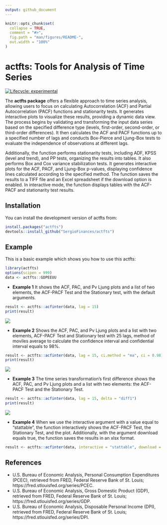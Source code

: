 ```yaml
---
output: github_document
---
```


<!-- README.md is generated from README.Rmd. Please edit that file -->

```r
knitr::opts_chunk$set(
  collapse = TRUE,
  comment = "#>",
  fig.path = "man/figures/README-",
  out.width = "100%"
)
```

# actfts: Tools for Analysis of Time Series

<!-- badges: start -->
[![Lifecycle:
experimental](https://img.shields.io/badge/lifecycle-experimental-orange.svg)](https://lifecycle.r-lib.org/articles/stages.html#experimental)
<!-- badges: end -->

The **actfts package** offers a flexible approach to time series analysis, allowing users to focus on calculating Autocorrelation (ACF) and Partial Autocorrelation (PACF) functions and stationarity tests. It generates interactive plots to visualize these results, providing a dynamic data view. The process begins by validating and transforming the input data series based on the specified difference type (levels, first-order, second-order, or third-order differences). It then calculates the ACF and PACF functions up to a specified number of lags and conducts Box-Pierce and Ljung-Box tests to evaluate the independence of observations at different lags.

Additionally, the function performs stationarity tests, including ADF, KPSS (level and trend), and PP tests, organizing the results into tables. It also performs Box and Cox variance stabilization tests. It generates interactive plots for the ACF, PACF, and Ljung-Box p-values, displaying confidence lines calculated according to the specified method. The function saves the results to a TIFF file and an Excel spreadsheet if the download option is enabled. In interactive mode, the function displays tables with the ACF-PACF and stationarity test results.

## Installation

You can install the development version of actfts from:

``` r
install.packages("actfts")
devtools::install_github("SergioFinances/actfts")
```

## Example

This is a basic example which shows you how to use this actfts:

```r
library(actfts)
options(scipen = 999)
data <- actfts::GDPEEUU
```


* **Example 1**
It shows the ACF, PAC, and Pv Ljung plots and a list of two elements, the ACF-PACF Test and the Stationary test, with the default arguments.
```r
result <- actfts::acfinter(data, lag = 15)
print(result)
```

<img src="man/figures/README-plot_example_1.png">

* **Example 2**
Shows the ACF, PAC, and Pv Ljung plots and a list with two elements, ACF-PACF Test and Stationary test with 25 lags, method of moviles average to calculate the confidence interval and confidential interval equals to 98%.
```r
result <- actfts::acfinter(data, lag = 15, ci.method = "ma", ci = 0.98)
print(result)
```

<img src="man/figures/README-plot_example_2.png">

* **Example 3**
The time series transformation's first difference shows the ACF, PAC, and Pv Ljung plots and a list with two elements: the ACF-PACF Test and the Stationary Test.
```r
result <- actfts::acfinter(data, lag = 15, delta = "diff1")
print(result)
```

<img src="man/figures/README-plot_example_3.png">

* **Example 4**
When we use the interactive argument with a value equal to "stattable", the function interactively shows the ACF-PACF Test, the Stationary Test, and the plot. Additionally, with the argument download equals true, the function saves the results in an xlsx format.

```r
result <- actfts::acfinter(data, interactive = "stattable", download = T)
```

## References

* U.S. Bureau of Economic Analysis, Personal Consumption Expenditures (PCEC), retrieved from FRED, Federal Reserve Bank of St. Louis; https://fred.stlouisfed.org/series/PCEC.
* U.S. Bureau of Economic Analysis, Gross Domestic Product (GDP), retrieved from FRED, Federal Reserve Bank of St. Louis; https://fred.stlouisfed.org/series/GDP.
* U.S. Bureau of Economic Analysis, Disposable Personal Income (DPI), retrieved from FRED, Federal Reserve Bank of St. Louis; https://fred.stlouisfed.org/series/DPI.

